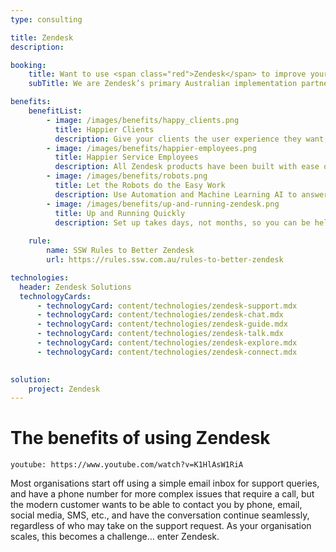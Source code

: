 ```yaml
---
type: consulting

title: Zendesk
description:

booking:
    title: Want to use <span class="red">Zendesk</span> to improve your client relationships?
    subTitle: We are Zendesk’s primary Australian implementation partner

benefits:
    benefitList:
        - image: /images/benefits/happy_clients.png
          title: Happier Clients
          description: Give your clients the user experience they want, when they need it, and never allow clients to be unhappy again.
        - image: /images/benefits/happier-employees.png
          title: Happier Service Employees
          description: All Zendesk products have been built with ease of use as their main focus, giving great productivity gains for Service Agents.
        - image: /images/benefits/robots.png
          title: Let the Robots do the Easy Work
          description: Use Automation and Machine Learning AI to answer client’s FAQs, keeping only the tricky questions for your Service Agents.
        - image: /images/benefits/up-and-running-zendesk.png
          title: Up and Running Quickly
          description: Set up takes days, not months, so you can be helping your clients as soon as possible.
        
    rule:
        name: SSW Rules to Better Zendesk
        url: https://rules.ssw.com.au/rules-to-better-zendesk

technologies:
  header: Zendesk Solutions
  technologyCards:
      - technologyCard: content/technologies/zendesk-support.mdx
      - technologyCard: content/technologies/zendesk-chat.mdx
      - technologyCard: content/technologies/zendesk-guide.mdx
      - technologyCard: content/technologies/zendesk-talk.mdx
      - technologyCard: content/technologies/zendesk-explore.mdx
      - technologyCard: content/technologies/zendesk-connect.mdx

    
solution:
    project: Zendesk
---
```


# The benefits of using **Zendesk**

`youtube: https://www.youtube.com/watch?v=K1HlAsW1RiA`

Most organisations start off using a simple email inbox for support queries, and have a phone number for more complex issues that require a call, but the modern customer wants to be able to contact you by phone, email, social media, SMS, etc., and have the conversation continue seamlessly, regardless of who may take on the support request. As your organisation scales, this becomes a challenge… enter Zendesk.